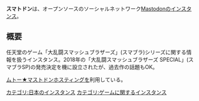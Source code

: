 {{infobox instance
|Name = スマトドン
<!-- |Image = -->
|Domain = https://smatodon.net
|Country = 日本
|Admin = [https://smatodon.net/@wanoh wanoh]
|Start = 2018年9月25日
|Kifu = なし
}}'''スマトドン'''は、オープンソースのソーシャルネットワーク[[Mastodon]]の[[インスタンス]]。

==概要==
任天堂のゲーム「大乱闘スマッシュブラザーズ」(スマブラ)シリーズに関する情報を扱うインスタンス。2018年の「大乱闘スマッシュブラザーズ SPECIAL」(スマブラSP)の発売決定を機に設立されたが、過去作の話題もOK。

[[ムトー★マストドンホスティング]]を利用している。

{{DEFAULTSORT:スマトドン}}
[[カテゴリ:日本のインスタンス]]
[[カテゴリ:ゲームに関するインスタンス]]